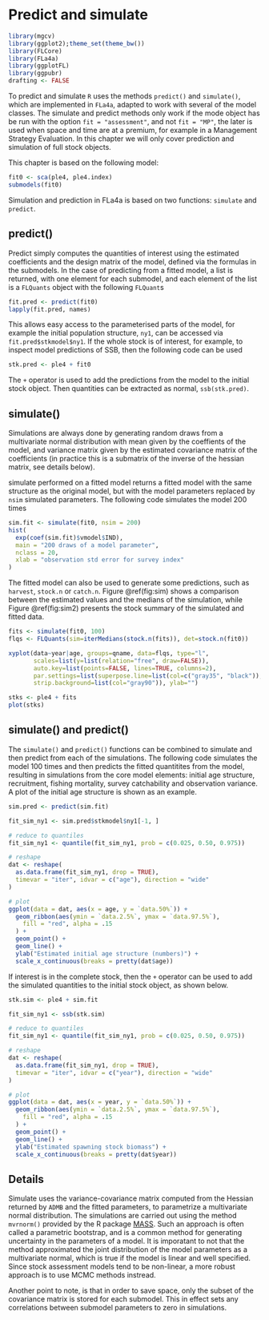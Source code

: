# Predict and simulate \label{sec:predsim}


```r
library(mgcv)
library(ggplot2);theme_set(theme_bw())
library(FLCore)
library(FLa4a)
library(ggplotFL)
library(ggpubr)
drafting <- FALSE
```

To predict and simulate `R` uses the methods `predict()` and `simulate()`, which are implemented in `FLa4a`, adapted to work with several of the model classes.  The simulate and predict methods only work if the mode object has be run with the option `fit = "assessment"`, and not `fit = "MP"`, the later is used when space and time are at a premium, for example in a Management Strategy Evaluation. In this chapter we will only cover prediction and simulation of full stock objects.

This chapter is based on the following model:
```r
fit0 <- sca(ple4, ple4.index)
submodels(fit0)
```

Simulation and prediction in FLa4a is based on two functions: `simulate` and `predict`.

## predict()

Predict simply computes the quantities of interest using the estimated coefficients and the design matrix of the model, defined via the formulas in the submodels. In the case of predicting from a fitted model, a list is returned, with one element for each submodel, and each element of the list is a `FLQuants` object with the following `FLQuant`s

```r
fit.pred <- predict(fit0)
lapply(fit.pred, names)
```

This allows easy access to the parameterised parts of the model, for example the initial population structure, `ny1`, can be accessed via `fit.pred$stkmodel$ny1`. If the whole stock is of interest, for example, to inspect model predictions of SSB, then the following code can be used

```r
stk.pred <- ple4 + fit0
```

The `+` operator is used to add the predictions from the model to the initial stock object. Then quantities can be extracted as normal, `ssb(stk.pred)`.


## simulate()

Simulations are always done by generating random draws from a multivariate normal distribution with mean given by the coeffients of the model, and variance matrix given by the estimated covariance matrix of the coefficients (in practice this is a submatrix of the inverse of the hessian matrix, see details below).

simulate performed on a fitted model returns a fitted model with the same structure as the original model, but with the model parameters replaced by `nsim` simulated parameters. The following code simulates the model 200 times

```r
sim.fit <- simulate(fit0, nsim = 200)
hist(
  exp(coef(sim.fit)$vmodel$IND),
  main = "200 draws of a model parameter",
  nclass = 20,
  xlab = "observation std error for survey index"
)
```


The fitted model can also be used to generate some predictions, such as `harvest`, `stock.n` or `catch.n`. Figure \@ref(fig:sim) shows a comparison between the estimated values and the medians of the simulation, while Figure \@ref(fig:sim2) presents the stock summary of the simulated and fitted data.

```r
fits <- simulate(fit0, 100)
flqs <- FLQuants(sim=iterMedians(stock.n(fits)), det=stock.n(fit0))
```

```r
xyplot(data~year|age, groups=qname, data=flqs, type="l",
       scales=list(y=list(relation="free", draw=FALSE)),
       auto.key=list(points=FALSE, lines=TRUE, columns=2),
       par.settings=list(superpose.line=list(col=c("gray35", "black")),
       strip.background=list(col="gray90")), ylab="")
```

```r
stks <- ple4 + fits
plot(stks)
```



## simulate() and predict()

The `simulate()` and `predict()` functions can be combined to simulate and then predict from each of the simulations. The following code simulates the model 100 times and then predicts the fitted quantitites from the model, resulting in simulations from the core model elements: initial age structure, recruitment, fishing mortality, survey catchability and observation variance. A plot of the initial age structure is shown as an example.

```r
sim.pred <- predict(sim.fit)
```

```r

fit_sim_ny1 <- sim.pred$stkmodel$ny1[-1, ]

# reduce to quantiles
fit_sim_ny1 <- quantile(fit_sim_ny1, prob = c(0.025, 0.50, 0.975))

# reshape
dat <- reshape(
  as.data.frame(fit_sim_ny1, drop = TRUE),
  timevar = "iter", idvar = c("age"), direction = "wide"
)

# plot
ggplot(data = dat, aes(x = age, y = `data.50%`)) +
  geom_ribbon(aes(ymin = `data.2.5%`, ymax = `data.97.5%`),
    fill = "red", alpha = .15
  ) +
  geom_point() +
  geom_line() +
  ylab("Estimated initial age structure (numbers)") +
  scale_x_continuous(breaks = pretty(dat$age))
```

If interest is in the complete stock, then the `+` operator can be used to add the simulated quantities to the initial stock object, as shown below.

```r
stk.sim <- ple4 + sim.fit
```

```r

fit_sim_ny1 <- ssb(stk.sim)

# reduce to quantiles
fit_sim_ny1 <- quantile(fit_sim_ny1, prob = c(0.025, 0.50, 0.975))

# reshape
dat <- reshape(
  as.data.frame(fit_sim_ny1, drop = TRUE),
  timevar = "iter", idvar = c("year"), direction = "wide"
)

# plot
ggplot(data = dat, aes(x = year, y = `data.50%`)) +
  geom_ribbon(aes(ymin = `data.2.5%`, ymax = `data.97.5%`),
    fill = "red", alpha = .15
  ) +
  geom_point() +
  geom_line() +
  ylab("Estimated spawning stock biomass") +
  scale_x_continuous(breaks = pretty(dat$year))
```

## Details

Simulate uses the variance-covariance matrix computed from the Hessian returned by `ADMB` and the fitted parameters, to parametrize a multivariate normal distribution. The simulations are carried out using the method `mvrnorm()` provided by the R package [MASS](http://cran.r-project.org/web/packages/MASS/).  Such an approach is often called a parametric bootstrap, and is a common method for generating uncertainty in the parameters of a model. It is imporatant to not that the method approximated the joint distribution of the model parameters as a multivariate normal, which is true if the model is linear and well specified.  Since stock assessment models tend to be non-linear, a more robust approach is to use MCMC methods instread.

Another point to note, is that in order to save space, only the  subset of the covariance matrix is stored for each submodel. This in effect sets any correlations between submodel parameters to zero in simulations.
